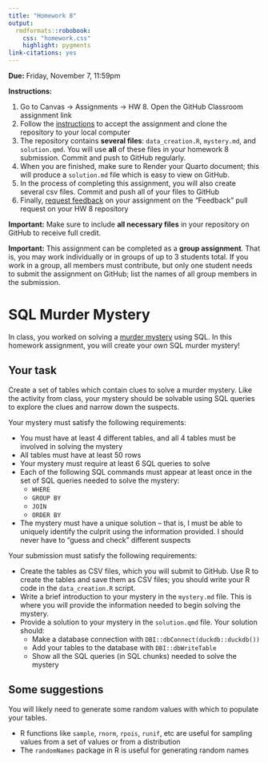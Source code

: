 ```yaml
---
title: "Homework 8"
output: 
  rmdformats::robobook:
    css: "homework.css"
    highlight: pygments
link-citations: yes
---
```


**Due:** Friday, November 7, 11:59pm 

**Instructions:** 

1. Go to Canvas -> Assignments -> HW 8. Open the GitHub Classroom assignment link
2. Follow the [instructions](https://sta279-f25.github.io/resources/github_instructions/) to accept the assignment and clone the repository to your local computer
3. The repository contains **several files**: `data_creation.R`, `mystery.md`, and `solution.qmd`. You will use **all** of these files in your homework 8 submission. Commit and push to GitHub regularly.
4. When you are finished, make sure to Render your Quarto document; this will produce a `solution.md` file which is easy to view on GitHub. 
5. In the process of completing this assignment, you will also create several csv files. Commit and push all of your files to GitHub
5. Finally, [request feedback](https://sta279-f25.github.io/resources/github_instructions/#step-10-request-feedback) on your assignment on the "Feedback" pull request on your HW 8 repository

**Important:** Make sure to include **all necessary files** in your repository on GitHub to receive full credit.

**Important:** This assignment can be completed as a **group assignment**. That is, you may work individually or in groups of up to 3 students total. If you work in a group, all members must contribute, but only one student needs to submit the assignment on GitHub; list the names of all group members in the submission.

# SQL Murder Mystery

In class, you worked on solving a [murder mystery](https://mystery.knightlab.com/) using SQL. In this homework assignment, you will create your *own* SQL murder mystery!

## Your task

Create a set of tables which contain clues to solve a murder mystery. Like the activity from class, your mystery should be solvable using SQL queries to explore the clues and narrow down the suspects.

Your mystery must satisfy the following requirements:

* You must have at least 4 different tables, and all 4 tables must be involved in solving the mystery
* All tables must have at least 50 rows
* Your mystery must require at least 6 SQL queries to solve
* Each of the following SQL commands must appear at least once in the set of SQL queries needed to solve the mystery:
    * `WHERE`
    * `GROUP BY`
    * `JOIN`
    * `ORDER BY`
* The mystery must have a unique solution -- that is, I must be able to uniquely identify the culprit using the information provided. I should never have to "guess and check" different suspects

Your submission must satisfy the following requirements:

* Create the tables as CSV files, which you will submit to GitHub. Use R to create the tables and save them as CSV files; you should write your R code in the `data_creation.R` script.
* Write a brief introduction to your mystery in the `mystery.md` file. This is where you will provide the information needed to begin solving the mystery.
* Provide a solution to your mystery in the `solution.qmd` file. Your solution should:
  * Make a database connection with `DBI::dbConnect(duckdb::duckdb())`
  * Add your tables to the database with `DBI::dbWriteTable`
  * Show all the SQL queries (in SQL chunks) needed to solve the mystery

## Some suggestions

You will likely need to generate some random values with which to populate your tables. 

* R functions like `sample`, `rnorm`, `rpois`, `runif`, etc are useful for sampling values from a set of values or from a distribution
* The `randomNames` package in R is useful for generating random names





